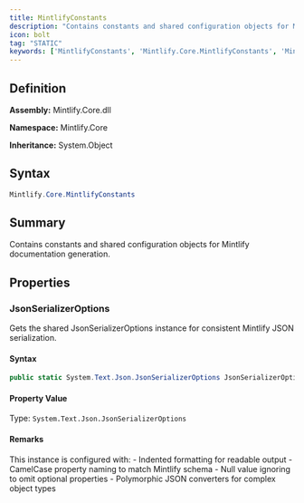```yaml
---
title: MintlifyConstants
description: "Contains constants and shared configuration objects for Mintlify documentation generation."
icon: bolt
tag: "STATIC"
keywords: ['MintlifyConstants', 'Mintlify.Core.MintlifyConstants', 'Mintlify.Core', 'class', 'System.Object']
---
```


## Definition

**Assembly:** Mintlify.Core.dll

**Namespace:** Mintlify.Core

**Inheritance:** System.Object

## Syntax

```csharp
Mintlify.Core.MintlifyConstants
```

## Summary

Contains constants and shared configuration objects for Mintlify documentation generation.

## Properties

### JsonSerializerOptions

Gets the shared JsonSerializerOptions instance for consistent Mintlify JSON serialization.

#### Syntax

```csharp
public static System.Text.Json.JsonSerializerOptions JsonSerializerOptions { get; }
```

#### Property Value

Type: `System.Text.Json.JsonSerializerOptions`

#### Remarks

This instance is configured with:
            - Indented formatting for readable output
            - CamelCase property naming to match Mintlify schema
            - Null value ignoring to omit optional properties
            - Polymorphic JSON converters for complex object types

